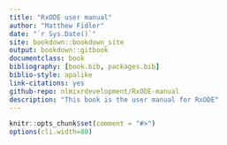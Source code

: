 ```yaml
--- 
title: "RxODE user manual"
author: "Matthew Fidler"
date: "`r Sys.Date()`"
site: bookdown::bookdown_site
output: bookdown::gitbook
documentclass: book
bibliography: [book.bib, packages.bib]
biblio-style: apalike
link-citations: yes
github-repo: nlmixrdevelopment/RxODE-manual
description: "This book is the user manual for RxODE"
---
```


```r
knitr::opts_chunk$set(comment = "#>")
options(cli.width=80)
```
